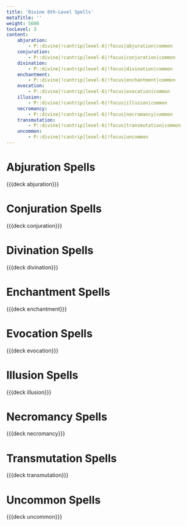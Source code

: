 ```yaml
---
title: 'Divine 6th-Level Spells'
metaTitle: ''
weight: 5600
tocLevel: 3
content:
    abjuration:
        - P::divine|!cantrip|level-6|!focus|abjuration|common
    conjuration:
        - P::divine|!cantrip|level-6|!focus|conjuration|common
    divination:
        - P::divine|!cantrip|level-6|!focus|divination|common
    enchantment:
        - P::divine|!cantrip|level-6|!focus|enchantment|common
    evocation:
        - P::divine|!cantrip|level-6|!focus|evocation|common
    illusion:
        - P::divine|!cantrip|level-6|!focus|illusion|common
    necromancy:
        - P::divine|!cantrip|level-6|!focus|necromancy|common
    transmutation:
        - P::divine|!cantrip|level-6|!focus|transmutation|common
    uncommon:
        - P::divine|!cantrip|level-6|!focus|uncommon
---
```


# Abjuration Spells

{{{deck abjuration}}}

# Conjuration Spells

{{{deck conjuration}}}

# Divination Spells

{{{deck divination}}}

# Enchantment Spells

{{{deck enchantment}}}

# Evocation Spells

{{{deck evocation}}}

# Illusion Spells

{{{deck illusion}}}

# Necromancy Spells

{{{deck necromancy}}}

# Transmutation Spells

{{{deck transmutation}}}

# Uncommon Spells

{{{deck uncommon}}}
